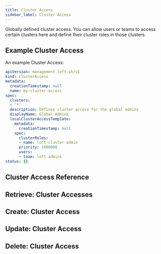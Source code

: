 ```yaml
---
title: Cluster Access
sidebar_label: Cluster Access
---
```


Globally defined cluster access. You can allow users or teams to access certain clusters here and define their cluster roles in those clusters.

## Example Cluster Access

An example Cluster Access:
```yaml
apiVersion: management.loft.sh/v1
kind: ClusterAccess
metadata:
  creationTimestamp: null
  name: my-cluster-access
spec:
  clusters:
  - '*'
  description: Defines cluster access for the global admins
  displayName: Global Admins
  localClusterAccessTemplate:
    metadata:
      creationTimestamp: null
    spec:
      clusterRoles:
      - name: loft-cluster-admin
      priority: 1000000
      users:
      - team: loft-admins
status: {}

```

## Cluster Access Reference

<Reference />

## Retrieve: Cluster Accesses

<Retrieve />

## Create: Cluster Access

<Create />

## Update: Cluster Access

<Update />

## Delete: Cluster Access

<Delete />


